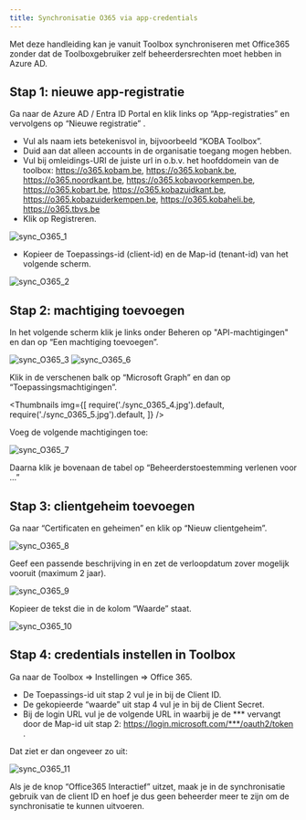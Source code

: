 ```yaml
---
title: Synchronisatie O365 via app-credentials
---
```


Met deze handleiding kan je vanuit Toolbox synchroniseren met Office365 zonder dat de Toolboxgebruiker zelf beheerdersrechten moet hebben in Azure AD.

## Stap 1: nieuwe app-registratie 
Ga naar de Azure AD / Entra ID Portal en klik links op “App-registraties” <LegacyAction img="app_registraties.jpg"/> en vervolgens op “Nieuwe registratie” <LegacyAction img="nieuwe_registratie.jpg"/>.

- Vul als naam iets betekenisvol in, bijvoorbeeld “KOBA Toolbox”.
- Duid aan dat alleen accounts in de organisatie toegang mogen hebben.
- Vul bij omleidings-URI de juiste url in o.b.v. het hoofddomein van de toolbox: https://o365.kobam.be, https://o365.kobank.be, https://o365.noordkant.be, https://o365.kobavoorkempen.be, https://o365.kobart.be, https://o365.kobazuidkant.be, https://o365.kobazuiderkempen.be, https://o365.kobaheli.be, https://o365.tbvs.be
- Klik op Registreren.

![sync_O365_1](./sync_0365_1.jpg) 

- Kopieer de Toepassings-id (client-id) en de Map-id (tenant-id) van het volgende scherm.

![sync_O365_2](./sync_0365_2.jpg) 

## Stap 2: machtiging toevoegen
In het volgende scherm klik je links onder Beheren op "API-machtigingen" en dan op “Een machtiging toevoegen”.

![sync_O365_3](./sync_0365_3.jpg) 
![sync_O365_6](./sync_0365_6.jpg) 

Klik in de verschenen balk op “Microsoft Graph” en dan op “Toepassingsmachtigingen”.

<Thumbnails img={[
    require('./sync_0365_4.jpg').default, 
    require('./sync_0365_5.jpg').default, 
]} />

Voeg de volgende machtigingen toe:

![sync_O365_7](./sync_0365_7.jpg) 

Daarna klik je bovenaan de tabel op “Beheerderstoestemming verlenen voor …”

## Stap 3: clientgeheim toevoegen

Ga naar “Certificaten en geheimen” en klik op “Nieuw clientgeheim”.

![sync_O365_8](./sync_0365_8.jpg) 

Geef een passende beschrijving in en zet de verloopdatum zover mogelijk vooruit (maximum 2 jaar).

![sync_O365_9](./sync_0365_9.jpg) 

Kopieer de tekst die in de kolom “Waarde” staat.

![sync_O365_10](./sync_0365_10.jpg) 

## Stap 4: credentials instellen in Toolbox

Ga naar de Toolbox => Instellingen => Office 365.

- De Toepassings-id uit stap 2 vul je in bij de Client ID.
- De gekopieerde “waarde” uit stap 4 vul je in bij de Client Secret.
- Bij de login URL vul je de volgende URL in waarbij je de *** vervangt door de Map-id uit stap 2: https://login.microsoft.com/***/oauth2/token .

Dat ziet er dan ongeveer zo uit:

![sync_O365_11](./sync_0365_11.jpg) 

Als je de knop “Office365 Interactief” uitzet, maak je in de synchronisatie gebruik van de client ID en hoef je dus geen beheerder meer te zijn om de synchronisatie te kunnen uitvoeren.